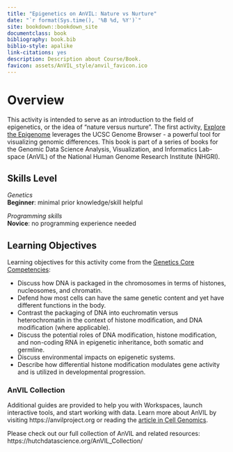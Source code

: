 ```yaml
---
title: "Epigenetics on AnVIL: Nature vs Nurture"
date: "`r format(Sys.time(), '%B %d, %Y')`"
site: bookdown::bookdown_site
documentclass: book
bibliography: book.bib
biblio-style: apalike
link-citations: yes
description: Description about Course/Book.
favicon: assets/AnVIL_style/anvil_favicon.ico
---
```



# Overview {-}

This activity is intended to serve as an introduction to the field of epigenetics, or the idea of "nature versus nurture". The first activity, [Explore the Epigenome](explore-the-epigenome#launch-the-genome-browser-gateway) leverages the UCSC Genome Browser - a powerful tool for visualizing genomic differences. This book is part of a series of books for the Genomic Data Science Analysis, Visualization, and Informatics Lab-space (AnVIL) of the National Human Genome Research Institute (NHGRI). 

## Skills Level {-}

<div class = "notice">
_Genetics_  
**Beginner**: minimal prior knowledge/skill helpful
 
_Programming skills_  
**Novice**: no programming experience needed
</div>

## Learning Objectives {-}

Learning objectives for this activity come from the [Genetics Core Competencies](https://genetics-gsa.org/education/genetics-learning-framework/):

- Discuss how DNA is packaged in the chromosomes in terms of histones, nucleosomes, and chromatin.  
- Defend how most cells can have the same genetic content and yet have different functions in the body.  
- Contrast the packaging of DNA into euchromatin versus heterochromatin in the context of histone modification, and DNA modification (where applicable).  
- Discuss the potential roles of DNA modification, histone modification, and non-coding RNA in epigenetic inheritance, both somatic and germline.  
- Discuss environmental impacts on epigenetic systems.  
- Describe how differential histone modification modulates gene activity and is utilized in developmental progression.  

### AnVIL Collection {-}

Additional guides are provided to help you with Workspaces, launch interactive tools, and start working with data. Learn more about AnVIL by visiting https://anvilproject.org or reading the [article in Cell Genomics](https://www.sciencedirect.com/science/article/pii/S2666979X21001063).

Please check out our full collection of AnVIL and related resources: https://hutchdatascience.org/AnVIL_Collection/
